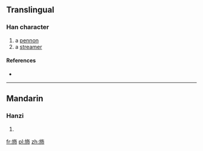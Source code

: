 ==Translingual==

===Han character===
{{Han char|rn=70|rad=方|as=05|sn=9|four=|canj=卜尸人中月 (YSOLB)}}

# a [[pennon]]
# a [[streamer]]

====References====
* {{Han ref|kx=0482.050|dkj=13630|hdz=32176.040|uh=65BE|ud=26046}}

----

==Mandarin==

===Hanzi===
{{cmn-hanzi|pin=[[liú]] ([[liu2]]), [[pèi]] ([[pei4]])|wg=liu<sup>2</sup>, p'ei<sup>4</sup>}}

# {{defn|lang=cmn|sort=方05}}

[[fr:斾]]
[[pl:斾]]
[[zh:斾]]